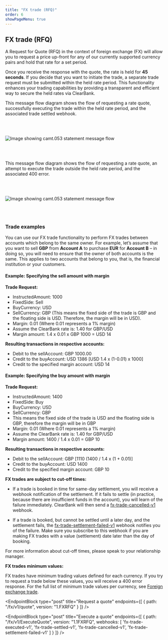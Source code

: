 ```yaml
---
title: "FX trade (RFQ)"
order: 6
showPageMenu: true
---
```



## FX trade (RFQ)

A Request for Quote (RFQ) in the context of foreign exchange (FX) will allow you to request a price up-front for any of our currently supported currency pairs and hold that rate for a set period. 

Once you receive the response with the quote, the rate is held for **45 seconds**. If you decide that you want to initiate the trade, a separate trade request must be submitted within the held rate period. This functionality enhances your trading capabilities by providing a transparent and efficient way to secure the held rates via ClearBank.

 This message flow diagram shows the flow of requesting a rate quote, successfully executing the trade within the held rate period, and the associated trade settled webhook.

<br />
<br />

![Image showing camt.053 statement message flow](/assets/images/rfq-flow-diagram-success.svg "successful rfq trade message flow")

<br />
<br />

 This message flow diagram shows the flow of requesting a rate quote, an attempt to execute the trade outside the held rate period, and the associated 400 error.

<br />
<br />

![Image showing camt.053 statement message flow](/assets/images/rfq-flow-diagram-cancelled.svg "cancelled rfq trade message flow")

<br />
<br />

### Trade examples

You can use our FX trade functionality to perform FX trades between accounts which belong to the same owner. For example, let’s assume that you want to sell **GBP** from **Account A** to purchase **EUR** for **Account B** – in doing so, you will need to ensure that the owner of both accounts is the same. This applies to two accounts that belong to you, that is, the financial institution or your customers.

#### Example: Specifying the sell amount with margin

**Trade Request:**

- InstructedAmount: 1000
- FixedSide: Sell
- BuyCurrency:  USD
- SellCurrency: GBP (This means the fixed side of the trade is GBP and the floating side is USD. Therefore, the margin will be in USD).
- Margin: 0.01 (Where 0.01 represents a 1% margin)
- Assume the ClearBank rate is: 1.40 for GBP/USD
- Margin amount: 1.4 x 0.01 x GBP 1000 = USD 14

**Resulting transactions in respective accounts:**

- Debit to the sellAccount: GBP 1000.00
- Credit to the buyAccount: USD 1386 [USD 1.4 x (1-0.01) x 1000]
- Credit to the specified margin account: USD 14

#### Example: Specifying the buy amount with margin

**Trade Request:**

- InstructedAmount: 1400
- FixedSide: Buy
- BuyCurrency:  USD
- SellCurrency: GBP
- This means the fixed side of the trade is USD and the floating side is GBP, therefore the margin will be in GBP
- Margin: 0.01 (Where 0.01 represents a 1% margin)
- Assume the ClearBank rate is: 1.40 for GBP/USD
- Margin amount:  1400 / 1.4 x 0.01 = GBP 10

**Resulting transactions in respective accounts:**

- Debit to the sellAccount: GBP [1110 (1400 / 1.4 x (1 + 0.01)]
- Credit to the buyAccount: USD 1400
- Credit to the specified margin account: GBP  10

**FX trades are subject to cut-off times:**

 * If a trade is booked in time for same-day settlement, you will receive a webhook notification of the settlement. If it fails to settle (in practice, because there are insufficient funds in the account), you will learn of the failure immediately. ClearBank will then send a [fx-trade-cancelled-v1](../webhooks/#fx-trade-cancelled-webhook) webhook.

 * If a trade is booked, but cannot be settled until a later day, and the settlement fails, the [fx-trade-settlement-failed-v1](../webhooks/#fx-trade-settlement-failed-webhook) webhook notifies you of the failure. Make sure you subscribe to this webhook if you are making FX trades with a value (settlement) date later than the day of booking.
 
 For more information about cut-off times, please speak to your relationship manager.

**FX trades minimum values:**

FX trades have minimum trading values defined for each currency. If you try to request a trade below these values, you will receive a 400 error response. For the full list of minimum trade values per currency, see [Foreign exchange trade](#fx-trade).


<EndpointBlock
  type="post"
  title="Request a quote"
  endpoints={[
    {
      path: "/fx/v1/quote",
      version: "1.FXRFQ"
    }
  ]}
/>

<EndpointBlock
  type="post"
  title="Execute a quote"
  endpoints={[
    {
      path: "/fx/v1/ExecuteQuote",
      version: "1.1FXRFQ",
      webhooks: [
        'fx-trade-executed-v1',
        'fx-trade-settled-v1',
        'fx-trade-cancelled-v1',
        'fx-trade-settlement-failed-v1'
      ]
    }
  ]}
/>

<WebhookPlaceholder render='fx-trade-executed-v1' />
<WebhookPlaceholder render='fx-trade-settled-v1' />
<WebhookPlaceholder render='fx-trade-cancelled-v1' />
<WebhookPlaceholder render='fx-trade-settlement-failed-v1' />
